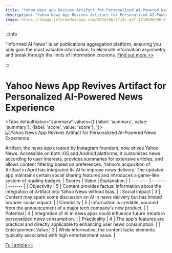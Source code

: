 ```yaml
---
title: "Yahoo News App Revives Artifact for Personalized AI-Powered News Experience"
description: "Yahoo News App Revives Artifact for Personalized AI-Powered News Experience"
image: https://image.informedainews.com/2024/06/17/Ar-gVf-1718590596-0.jpg
---
```



:::info

"Informed AI News" is an publications aggregation platform, ensuring you only gain the most valuable information, to eliminate information asymmetry and break through the limits of information cocoons.  [Find out more >>](/)

:::

# Yahoo News App Revives Artifact for Personalized AI-Powered News Experience


<Tabs
	defaultValue="summary"
	values={[
	{label: 'summary', value: 'summary'},
	{label: 'score', value: 'score'},
]}>
<TabItem value="summary">
<img
  src="https://image.informedainews.com/2024/06/17/Ar-gVf-1718590596-0.jpg"
  alt="Yahoo News App Revives Artifact for Personalized AI-Powered News Experience"
/>



Artifact, the news app created by Instagram founders, now drives Yahoo News. Accessible on both iOS and Android platforms, it customizes news according to user interests, provides summaries for extensive articles, and allows content filtering based on preferences. Yahoo's acquisition of Artifact in April has integrated its AI to improve news delivery. The updated app maintains certain social sharing features and introduces a game-like system of reading badges.
</TabItem>
<TabItem value="score">
	| Scores     | Value   | Explanation |
	| -------- | ------- | ------- |
	| Objectivity  | 5    | Content provides factual information about the integration of Artifact into Yahoo News without bias.    |
	| Social Impact | 3     | Content may spark some discussion on AI in news delivery but has limited broader social impact.    |
	| Credibility    | 5    | Information is credible, sourced from the announcement of a major tech company's new product.    |
	| Potential    | 4    | Integration of AI in news apps could influence future trends in personalized news consumption.    |
	| Practicality    | 4    | The app's features are practical and directly applicable to enhancing user news consumption.    |
	| Entertainment Value    | 3    | While informative, the content lacks elements typically associated with high entertainment value.    |
</TabItem>
</Tabs>

[Full article>>](https://www.cnbeta.com.tw/articles/tech/1434718.htm)
